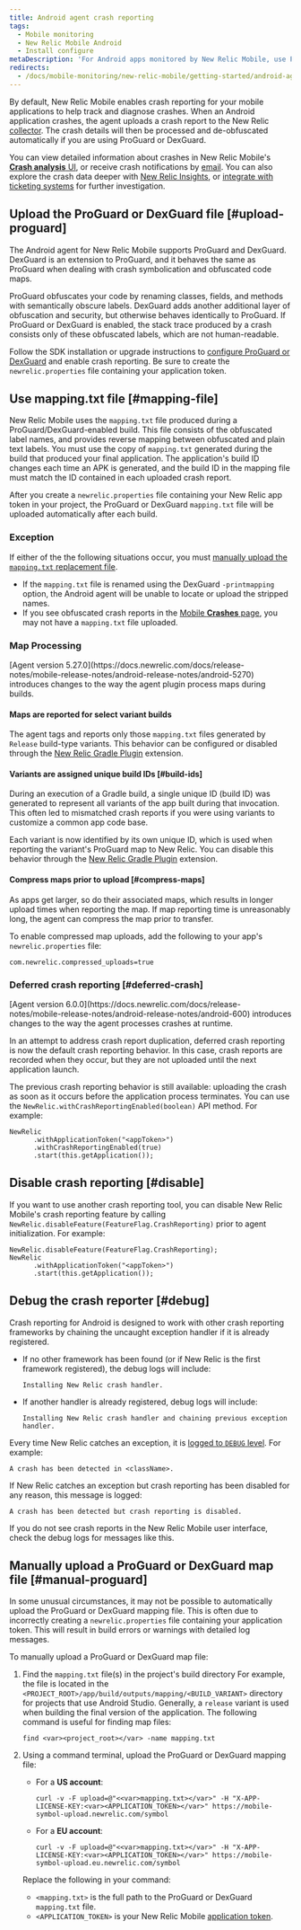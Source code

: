 ```yaml
---
title: Android agent crash reporting
tags:
  - Mobile monitoring
  - New Relic Mobile Android
  - Install configure
metaDescription: 'For Android apps monitored by New Relic Mobile, use Proguard to have crash details processed and de-obfuscated automatically.'
redirects:
  - /docs/mobile-monitoring/new-relic-mobile/getting-started/android-agent-crash-reporting
---
```


By default, New Relic Mobile enables crash reporting for your mobile applications to help track and diagnose crashes. When an Android application crashes, the agent uploads a crash report to the New Relic [collector](/docs/accounts-partnerships/education/getting-started-new-relic/glossary#collector). The crash details will then be processed and de-obfuscated automatically if you are using ProGuard or DexGuard.

You can view detailed information about crashes in New Relic Mobile's [**Crash analysis** UI](/docs/mobile-monitoring/mobile-monitoring-ui/crashes/crash-analysis-group-filter-your-crashes), or receive crash notifications by [email](/docs/mobile-monitoring/mobile-monitoring-ui/crashes/receive-crash-notifications-email). You can also explore the crash data deeper with [New Relic Insights](/docs/mobile-monitoring/mobile-monitoring-ui/crashes/crash-analysis-group-filter-your-crashes#insights), or [integrate with ticketing systems](/docs/mobile-monitoring/mobile-monitoring-ui/crashes/file-tickets-mobile-app-crashes) for further investigation.

## Upload the ProGuard or DexGuard file [#upload-proguard]

The Android agent for New Relic Mobile supports ProGuard and DexGuard. DexGuard is an extension to ProGuard, and it behaves the same as ProGuard when dealing with crash symbolication and obfuscated code maps.

ProGuard obfuscates your code by renaming classes, fields, and methods with semantically obscure labels. DexGuard adds another additional layer of obfuscation and security, but otherwise behaves identically to ProGuard. If ProGuard or DexGuard is enabled, the stack trace produced by a crash consists only of these obfuscated labels, which are not human-readable.

Follow the SDK installation or upgrade instructions to [configure ProGuard or DexGuard](/docs/mobile-monitoring/new-relic-mobile-android/install-configure/configure-proguard-or-dexguard-android-apps) and enable crash reporting. Be sure to create the `newrelic.properties` file containing your application token.

## Use mapping.txt file [#mapping-file]

New Relic Mobile uses the `mapping.txt` file produced during a ProGuard/DexGuard-enabled build. This file consists of the obfuscated label names, and provides reverse mapping between obfuscated and plain text labels. You must use the copy of `mapping.txt` generated during the build that produced your final application. The application's build ID changes each time an APK is generated, and the build ID in the mapping file must match the ID contained in each uploaded crash report.

After you create a `newrelic.properties` file containing your New Relic app token in your project, the ProGuard or DexGuard `mapping.txt` file will be uploaded automatically after each build.

### Exception

If either of the the following situations occur, you must [manually upload the `mapping.txt` replacement file](#manual-proguard).

  * If the `mapping.txt` file is renamed using the DexGuard `-printmapping` option, the Android agent will be unable to locate or upload the stripped names.
  * If you see obfuscated crash reports in the [Mobile **Crashes** page](/docs/mobile-monitoring/mobile-monitoring-ui/crashes/mobile-apps-crashes-dashboard), you may not have a `mapping.txt` file uploaded.

### Map Processing
<Callout variant="important">
[Agent version 5.27.0](https://docs.newrelic.com/docs/release-notes/mobile-release-notes/android-release-notes/android-5270) introduces changes to the way the agent plugin process maps during builds.
</Callout>

#### Maps are reported for select variant builds

The agent tags and reports only those `mapping.txt` files generated by `Release` build-type variants. This behavior can be configured or disabled through the [New Relic Gradle Plugin](https://docs.newrelic.com/docs/mobile-monitoring/new-relic-mobile-android/install-configure/configure-agent-gradle-plugin-extension) extension.

#### Variants are assigned unique build IDs [#build-ids]

During an execution of a Gradle build, a single unique ID (build ID) was generated to represent all variants of the app built during that invocation. This often led to mismatched crash reports if you were using variants to customize a common app code base. 

Each variant is now identified by its own unique ID, which is used when reporting the variant's ProGuard map to New Relic. You can disable this behavior  through the [New Relic Gradle Plugin](https://docs.newrelic.com/docs/mobile-monitoring/new-relic-mobile-android/install-configure/configure-agent-gradle-plugin-extension) extension.

#### Compress maps prior to upload [#compress-maps]

As apps get larger, so do their associated maps, which results in longer upload times when reporting the map. If map reporting time is unreasonably long, the agent can compress the map prior to transfer.

To enable compressed map uploads, add the following to your app's `newrelic.properties` file:
```
com.newrelic.compressed_uploads=true
```

### Deferred crash reporting [#deferred-crash]

<Callout variant="important">
[Agent version 6.0.0](https://docs.newrelic.com/docs/release-notes/mobile-release-notes/android-release-notes/android-600) introduces changes to the way the agent processes crashes at runtime.
</Callout>

In an attempt to address crash report duplication, deferred crash reporting is now the default crash reporting behavior. In this case, crash reports are recorded when they occur, but they are not uploaded until the next application launch. 

The previous crash reporting behavior is still available: uploading the crash as soon as it occurs before the application process terminates. You can use the `NewRelic.withCrashReportingEnabled(boolean)` API method. For example:
```
NewRelic
      .withApplicationToken("<appToken>")
      .withCrashReportingEnabled(true)
      .start(this.getApplication());
```

## Disable crash reporting [#disable]

If you want to use another crash reporting tool, you can disable New Relic Mobile's crash reporting feature by calling `NewRelic.disableFeature(FeatureFlag.CrashReporting)` prior to agent initialization. For example:

```
NewRelic.disableFeature(FeatureFlag.CrashReporting);
NewRelic
      .withApplicationToken("<appToken>")
      .start(this.getApplication());
```



## Debug the crash reporter [#debug]

Crash reporting for Android is designed to work with other crash reporting frameworks by chaining the uncaught exception handler if it is already registered.

* If no other framework has been found (or if New Relic is the first framework registered), the debug logs will include:

  ```
  Installing New Relic crash handler.
  ```
* If another handler is already registered, debug logs will include:

  ```
  Installing New Relic crash handler and chaining previous exception handler.
  ```

Every time New Relic catches an exception, it is [logged to `DEBUG` level](/docs/mobile-monitoring/new-relic-mobile-android/api-guides/android-agent-configuration-feature-flags#logging). For example:

```
A crash has been detected in <className>.
```

If New Relic catches an exception but crash reporting has been disabled for any reason, this message is logged:

```
A crash has been detected but crash reporting is disabled.
```

If you do not see crash reports in the New Relic Mobile user interface, check the debug logs for messages like this.

## Manually upload a ProGuard or DexGuard map file [#manual-proguard]

In some unusual circumstances, it may not be possible to automatically upload the ProGuard or DexGuard mapping file. This is often due to incorrectly creating a `newrelic.properties` file containing your application token. This will result in build errors or warnings with detailed log messages.

To manually upload a ProGuard or DexGuard map file:

1. Find the `mapping.txt` file(s) in the project's build directory For example, the file is located in the `<PROJECT_ROOT>/app/build/outputs/mapping/<BUILD_VARIANT>` directory for projects that use Android Studio. Generally, a `release` variant is used when building the final version of the application. The following command is useful for finding map files:

   ```
   find <var><project_root></var> -name mapping.txt
   ```
2. Using a command terminal, upload the ProGuard or DexGuard mapping file:

   * For a **US account**:

     ```
     curl -v -F upload=@"<<var>mapping.txt></var>" -H "X-APP-LICENSE-KEY:<var><APPLICATION_TOKEN></var>" https://mobile-symbol-upload.newrelic.com/symbol
     ```

   * For a **EU account**:

     ```
     curl -v -F upload=@"<<var>mapping.txt></var>" -H "X-APP-LICENSE-KEY:<var><APPLICATION_TOKEN></var>" https://mobile-symbol-upload.eu.newrelic.com/symbol
     ```

   Replace the following in your command:

   * `<mapping.txt>` is the full path to the ProGuard or DexGuard `mapping.txt` file.
   * `<APPLICATION_TOKEN>` is your New Relic Mobile [application token](/docs/mobile-monitoring/new-relic-mobile/maintenance/viewing-your-application-token).
